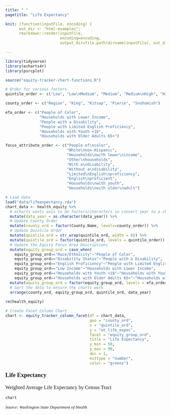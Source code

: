 ```yaml
---
title: " "
pagetitle: "Life Expectancy"

knit: (function(inputFile, encoding) {
      out_dir <- "html-examples";
      rmarkdown::render(inputFile,
                        encoding=encoding,
                        output_dir=file.path(dirname(inputFile), out_dir))})

---
```


<style type="text/css">
.main-container {
  max-width: 100% !important;
  margin: auto;
}
</style>

```r
library(tidyverse)
library(echarts4r)
library(psrcplot)

source("equity-tracker-chart-functions.R")

# Order for various factors
quintile_order <- c("Low", "Low\nMedium", "Medium", "Medium\nHigh", "High")

county_order <- c("Region", "King", "Kitsap", "Pierce", "Snohomish")

efa_order <- c("People of Color", 
               "Households with Lower Income", 
               "People with a Disability", 
               "People with Limited English Proficiency", 
               "Households with Youth <18", 
               "Households with Older Adults 65+")

focus_attribute_order <- c("People of\ncolor", 
                           "White\nnon-Hispanic", 
                           "Households\nwith lower\nincome", 
                           "Other\nhouseholds", 
                           "With a\ndisability", 
                           "Without a\ndisability",
                           "Limited\nEnglish\nproficiency", 
                           "English\nproficient",
                           "Households\nwith youth", 
                           "Households\nwith older\nadult")

# Load data
load("data/lifeexpectancy.rda")
chart_data <- health_equity %>% 
  # echarts wants axis to be factors/characters so convert year to a character
  mutate(data_year = as.character(data_year)) %>%
  # Update County Order
  mutate(county_ord = factor(County.Name, levels=county_order)) %>%
  # Update Quintile Order
  mutate(quintile_ord = str_wrap(quintile_ord, width = 6)) %>%
  mutate(quintile_ord = factor(quintile_ord, levels = quintile_order)) %>%
  # Update the Equity Focus Area Descriptions
  mutate(equity_group_ord = case_when(
    equity_group_ord=="Race/Ethnicity"~"People of Color",
    equity_group_ord=="Disability Status"~"People with a Disability",
    equity_group_ord=="English Proficiency"~"People with Limited English Proficiency",
    equity_group_ord=="Low Income"~"Households with Lower Income",
    equity_group_ord=="Households with Youth <18"~"Households with Youth <18",
    equity_group_ord=="Households with Older Adults 65+"~"Households with Older Adults 65+")) %>%
  mutate(equity_group_ord = factor(equity_group_ord, levels = efa_order)) %>%
  # Sort the data to ensure the charts work
  arrange(county_ord, equity_group_ord, quintile_ord, data_year)
  
rm(health_equity)

# Create Facet Column Chart
chart <- equity_tracker_column_facet(df = chart_data,
                                     geo = "county_ord",
                                     x = "quintile_ord",
                                     y = "wt_life_expec",
                                     facet = "equity_group_ord",
                                     title = "Life Expectancy",
                                     y_min = 50,
                                     y_max = 90,
                                     dec = 1,
                                     esttype = "number",
                                     color = "greens")

```
<p style="font-family: Poppins; font-size:14pt; font-weight:bold">
Life Expectancy  
</p>
<p style="font-family: Poppins; font-size:12pt; font-weight:normal">
Weighted Average Life Expectancy by Census Tract  
</p>
```r
chart
```
<p style="font-family: Poppins; font-size:10pt; font-style:italic">
Source: Washington State Department of Health
</p> 
